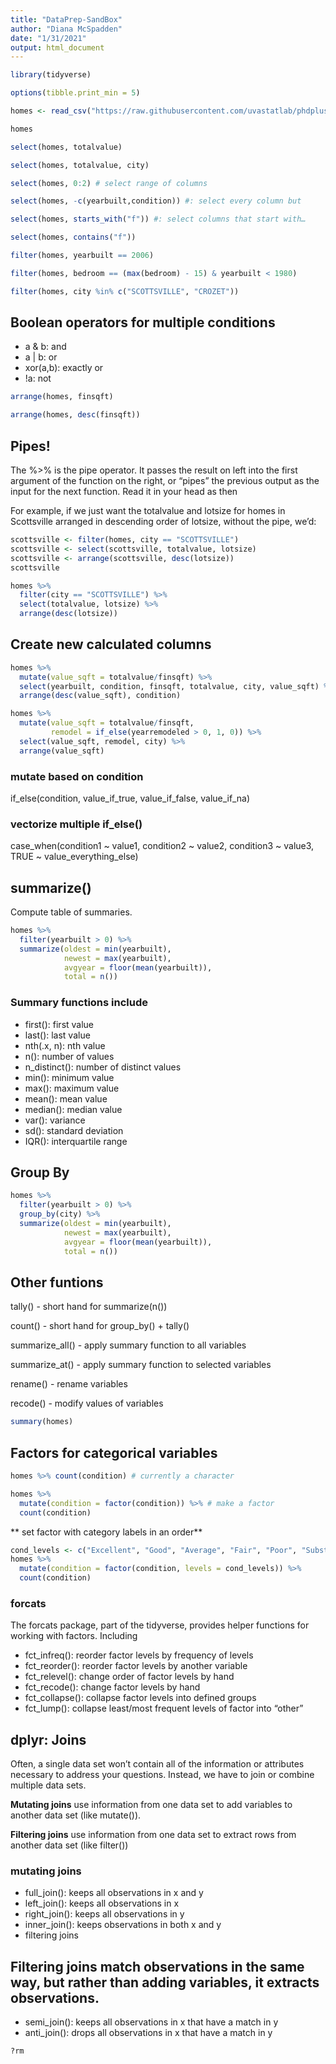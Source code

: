 ```yaml
---
title: "DataPrep-SandBox"
author: "Diana McSpadden"
date: "1/31/2021"
output: html_document
---
```

```r
library(tidyverse)

options(tibble.print_min = 5)

homes <- read_csv("https://raw.githubusercontent.com/uvastatlab/phdplus/master/data/albemarle_homes.csv")
```


```r
homes
```

```r
select(homes, totalvalue)
```
```r
select(homes, totalvalue, city)
```


```r
select(homes, 0:2) # select range of columns

```


```r
select(homes, -c(yearbuilt,condition)) #: select every column but

```

```r
select(homes, starts_with("f")) #: select columns that start with…


```

```r
select(homes, contains("f"))

```

```r
filter(homes, yearbuilt == 2006)
```

```r
filter(homes, bedroom == (max(bedroom) - 15) & yearbuilt < 1980)
```

```r
filter(homes, city %in% c("SCOTTSVILLE", "CROZET"))
```

## Boolean operators for multiple conditions

* a & b: and
* a | b: or
* xor(a,b): exactly or
* !a: not


```r
arrange(homes, finsqft)
```

```r
arrange(homes, desc(finsqft))
```

## Pipes!

The %>% is the pipe operator. It passes the result on left into the first argument of the function on the right, or “pipes” the previous output as the input for the next function. Read it in your head as then

For example, if we just want the totalvalue and lotsize for homes in Scottsville arranged in descending order of lotsize, without the pipe, we’d:

```r
scottsville <- filter(homes, city == "SCOTTSVILLE")
scottsville <- select(scottsville, totalvalue, lotsize)
scottsville <- arrange(scottsville, desc(lotsize))
scottsville
```


```r
homes %>% 
  filter(city == "SCOTTSVILLE") %>% 
  select(totalvalue, lotsize) %>% 
  arrange(desc(lotsize))
```
## Create new calculated columns
```r
homes %>% 
  mutate(value_sqft = totalvalue/finsqft) %>% 
  select(yearbuilt, condition, finsqft, totalvalue, city, value_sqft) %>% 
  arrange(desc(value_sqft), condition)
```

```r
homes %>% 
  mutate(value_sqft = totalvalue/finsqft,
         remodel = if_else(yearremodeled > 0, 1, 0)) %>% 
  select(value_sqft, remodel, city) %>% 
  arrange(value_sqft)
```

### mutate based on condition
if_else(condition, value_if_true, value_if_false, value_if_na)

### vectorize multiple if_else()
case_when(condition1 ~ value1, condition2 ~ value2, condition3 ~ value3, TRUE ~ value_everything_else)

## summarize()
Compute table of summaries.
```r
homes %>% 
  filter(yearbuilt > 0) %>% 
  summarize(oldest = min(yearbuilt), 
            newest = max(yearbuilt),
            avgyear = floor(mean(yearbuilt)),
            total = n())
```

### Summary functions include

* first(): first value
* last(): last value
* nth(.x, n): nth value
* n(): number of values
* n_distinct(): number of distinct values
* min(): minimum value
* max(): maximum value
* mean(): mean value
* median(): median value
* var(): variance
* sd(): standard deviation
* IQR(): interquartile range

## Group By
```r
homes %>% 
  filter(yearbuilt > 0) %>% 
  group_by(city) %>% 
  summarize(oldest = min(yearbuilt), 
            newest = max(yearbuilt), 
            avgyear = floor(mean(yearbuilt)),
            total = n())
```


## Other funtions

tally() - short hand for summarize(n())

count() - short hand for group_by() + tally()

summarize_all() - apply summary function to all variables

summarize_at() - apply summary function to selected variables

rename() - rename variables

recode() - modify values of variables


```r
summary(homes)
```

## Factors for categorical variables

```r
homes %>% count(condition) # currently a character
```

```r
homes %>% 
  mutate(condition = factor(condition)) %>% # make a factor
  count(condition)
```

** set factor with category labels in an order**

```r
cond_levels <- c("Excellent", "Good", "Average", "Fair", "Poor", "Substandard")
homes %>% 
  mutate(condition = factor(condition, levels = cond_levels)) %>% 
  count(condition)
```
### forcats

The forcats package, part of the tidyverse, provides helper functions for working with factors. Including

* fct_infreq(): reorder factor levels by frequency of levels
* fct_reorder(): reorder factor levels by another variable
* fct_relevel(): change order of factor levels by hand
* fct_recode(): change factor levels by hand
* fct_collapse(): collapse factor levels into defined groups
* fct_lump(): collapse least/most frequent levels of factor into “other”

## dplyr: Joins

Often, a single data set won’t contain all of the information or attributes necessary to address your questions. Instead, we have to join or combine multiple data sets.

**Mutating joins** use information from one data set to add variables to another data set (like mutate()).

**Filtering joins** use information from one data set to extract rows from another data set (like filter())

### mutating joins



* full_join(): keeps all observations in x and y
* left_join(): keeps all observations in x
* right_join(): keeps all observations in y
* inner_join(): keeps observations in both x and y
* filtering joins

## Filtering joins match observations in the same way, but rather than adding variables, it extracts observations.

* semi_join(): keeps all observations in x that have a match in y
* anti_join(): drops all observations in x that have a match in y



```r
?rm
```





